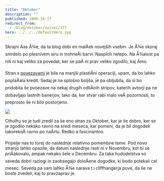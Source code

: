 ```yaml
---
title: "Oktober"
description: ""
published: 2006-10-17
redirect_from:
  - /blog/oktober/swizec/377
hero: ../../../defaultHero.jpg
---
```


Skrajni Äas Å¾e, da ta blog dobi en malÄek novejših vsebin. Je Å¾e skoraj smrdelo po plesnivem siru in trohneÄi barvi. Nasploh nelepo. Na Å¾alost pa niti ni kaj veliko za povedat, ker se paÄ ni prav veliko zgodilo, kaj Ämo.

Stran s [povezavami](https://swizec.com//index.php/mode=pages/submode=Links) je bila na manjši plastiÄni operaciji, upam, da bo lahko poplaÄala kredit. Sedaj je na splošno boljša, je pa obljubila, da si bo pridobila še pvoezave na nekaj drugih odliÄnih stripov, katerih avtorji pa ne dobavljajo lastnih banerjov, tako da, ker stvar rabi malo veÄ pozornosti, to preprosto še ni bilo postorjeno.

![](/includes/editor_upload/Image/sneeks/05_prev.jpg)

Cthulhu se je tudi zredil za še eno stran za Oktober, kar je še dobro, ker se je zgodilo nekako ravno na sredi meseca, kar pomeni, da je bil dogodek takorekoÄ ravno po naÄrtu. Redko a fascinantno.

Pripelje nas to torej do naslednje relativno pomembne teme. Pod novo stranjo lahko opazite, da datum naslednje rasti ni v Novembru, kot bi se priÄakovalo, ampak nekako šele v Decembru. Za taka hudodelstva so seveda dobri razlogi in zaobsegajo doloÄene dogodke, ki bodo potekali cel mesec. Seveda pa vam lahko Å¾e narava t.i cliffhangerja pove, da še ne boste zvedeli, kaj to pravzaprav je.
